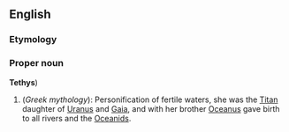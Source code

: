==English==
===Etymology===


===Proper noun===
'''Tethys''')
{{wikipedia}}
# (''Greek mythology''): Personification of fertile waters, she was the [[Titan]] daughter of [[Uranus]] and [[Gaia]], and with her brother [[Oceanus]] gave birth to all rivers and the [[Oceanids]].